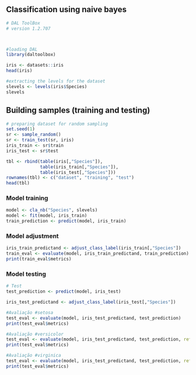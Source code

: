 ## Classification using naive bayes

```r
# DAL ToolBox
# version 1.2.707



#loading DAL
library(daltoolbox) 
```

```r
iris <- datasets::iris
head(iris)
```

```r
#extracting the levels for the dataset
slevels <- levels(iris$Species)
slevels
```

## Building samples (training and testing)

```r
# preparing dataset for random sampling
set.seed(1)
sr <- sample_random()
sr <- train_test(sr, iris)
iris_train <- sr$train
iris_test <- sr$test
```

```r
tbl <- rbind(table(iris[,"Species"]), 
             table(iris_train[,"Species"]), 
             table(iris_test[,"Species"]))
rownames(tbl) <- c("dataset", "training", "test")
head(tbl)
```

### Model training

```r
model <- cla_nb("Species", slevels)
model <- fit(model, iris_train)
train_prediction <- predict(model, iris_train)
```

### Model adjustment

```r
iris_train_predictand <- adjust_class_label(iris_train[,"Species"])
train_eval <- evaluate(model, iris_train_predictand, train_prediction)
print(train_eval$metrics)
```

### Model testing

```r
# Test
test_prediction <- predict(model, iris_test)

iris_test_predictand <- adjust_class_label(iris_test[,"Species"])

#Avaliação #setosa
test_eval <- evaluate(model, iris_test_predictand, test_prediction)
print(test_eval$metrics)

#Avaliação #versicolor
test_eval <- evaluate(model, iris_test_predictand, test_prediction, ref=2)
print(test_eval$metrics)

#Avaliação #virginica
test_eval <- evaluate(model, iris_test_predictand, test_prediction, ref=3)
print(test_eval$metrics)
```

